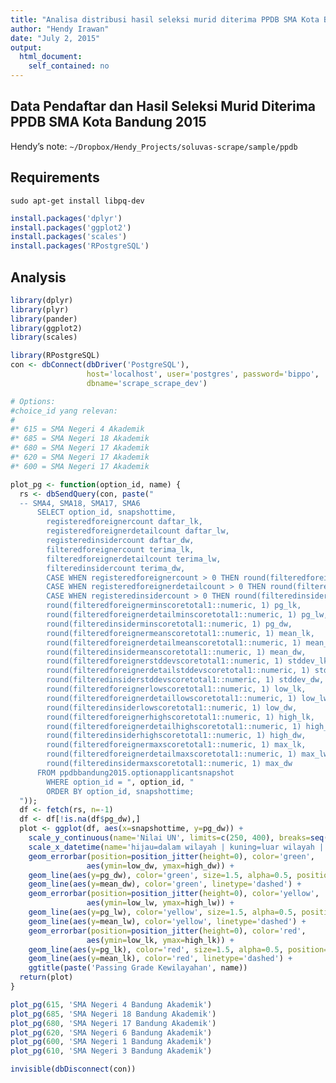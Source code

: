 ```yaml
---
title: "Analisa distribusi hasil seleksi murid diterima PPDB SMA Kota Bandung 2015"
author: "Hendy Irawan"
date: "July 2, 2015"
output:
  html_document:
    self_contained: no
---
```


## Data Pendaftar dan Hasil Seleksi Murid Diterima PPDB SMA Kota Bandung 2015

Hendy's note: `~/Dropbox/Hendy_Projects/soluvas-scrape/sample/ppdb`

## Requirements

```
sudo apt-get install libpq-dev
```

```r
install.packages('dplyr')
install.packages('ggplot2')
install.packages('scales')
install.packages('RPostgreSQL')
```

## Analysis

```r
library(dplyr)
library(plyr)
library(pander)
library(ggplot2)
library(scales)
```

```r
library(RPostgreSQL)
con <- dbConnect(dbDriver('PostgreSQL'),
                 host='localhost', user='postgres', password='bippo',
                 dbname='scrape_scrape_dev')

# Options:
#choice_id yang relevan:
#
#* 615 = SMA Negeri 4 Akademik
#* 685 = SMA Negeri 18 Akademik
#* 680 = SMA Negeri 17 Akademik
#* 620 = SMA Negeri 17 Akademik
#* 600 = SMA Negeri 17 Akademik

plot_pg <- function(option_id, name) {
  rs <- dbSendQuery(con, paste("
  -- SMA4, SMA18, SMA17, SMA6
      SELECT option_id, snapshottime,
        registeredforeignercount daftar_lk,
        registeredforeignerdetailcount daftar_lw,
        registeredinsidercount daftar_dw,
        filteredforeignercount terima_lk,
        filteredforeignerdetailcount terima_lw,
        filteredinsidercount terima_dw,
        CASE WHEN registeredforeignercount > 0 THEN round(filteredforeignercount*100/registeredforeignercount) || '%' ELSE '' END rasio_terima_lk,
        CASE WHEN registeredforeignerdetailcount > 0 THEN round(filteredforeignerdetailcount*100/registeredforeignerdetailcount) || '%' ELSE '' END rasio_terima_lw,
        CASE WHEN registeredinsidercount > 0 THEN round(filteredinsidercount*100/registeredinsidercount) || '%' ELSE '' END rasio_terima_dw,
        round(filteredforeignerminscoretotal1::numeric, 1) pg_lk,
        round(filteredforeignerdetailminscoretotal1::numeric, 1) pg_lw,
        round(filteredinsiderminscoretotal1::numeric, 1) pg_dw,
        round(filteredforeignermeanscoretotal1::numeric, 1) mean_lk,
        round(filteredforeignerdetailmeanscoretotal1::numeric, 1) mean_lw,
        round(filteredinsidermeanscoretotal1::numeric, 1) mean_dw,
        round(filteredforeignerstddevscoretotal1::numeric, 1) stddev_lk,
        round(filteredforeignerdetailstddevscoretotal1::numeric, 1) stddev_lw,
        round(filteredinsiderstddevscoretotal1::numeric, 1) stddev_dw,
        round(filteredforeignerlowscoretotal1::numeric, 1) low_lk,
        round(filteredforeignerdetaillowscoretotal1::numeric, 1) low_lw,
        round(filteredinsiderlowscoretotal1::numeric, 1) low_dw,
        round(filteredforeignerhighscoretotal1::numeric, 1) high_lk,
        round(filteredforeignerdetailhighscoretotal1::numeric, 1) high_lw,
        round(filteredinsiderhighscoretotal1::numeric, 1) high_dw,
        round(filteredforeignermaxscoretotal1::numeric, 1) max_lk,
        round(filteredforeignerdetailmaxscoretotal1::numeric, 1) max_lw,
        round(filteredinsidermaxscoretotal1::numeric, 1) max_dw
      FROM ppdbbandung2015.optionapplicantsnapshot
        WHERE option_id = ", option_id, "
        ORDER BY option_id, snapshottime;
  "));
  df <- fetch(rs, n=-1)
  df <- df[!is.na(df$pg_dw),]
  plot <- ggplot(df, aes(x=snapshottime, y=pg_dw)) +
    scale_y_continuous(name='Nilai UN', limits=c(250, 400), breaks=seq(150, 400, by=10)) +
    scale_x_datetime(name='hijau=dalam wilayah | kuning=luar wilayah | merah=luar kota') +
    geom_errorbar(position=position_jitter(height=0), color='green',
                 aes(ymin=low_dw, ymax=high_dw)) +
    geom_line(aes(y=pg_dw), color='green', size=1.5, alpha=0.5, position=position_jitter(height=1)) +
    geom_line(aes(y=mean_dw), color='green', linetype='dashed') +
    geom_errorbar(position=position_jitter(height=0), color='yellow',
                 aes(ymin=low_lw, ymax=high_lw)) +
    geom_line(aes(y=pg_lw), color='yellow', size=1.5, alpha=0.5, position=position_jitter(height=1)) +
    geom_line(aes(y=mean_lw), color='yellow', linetype='dashed') +
    geom_errorbar(position=position_jitter(height=0), color='red',
                 aes(ymin=low_lk, ymax=high_lk)) +
    geom_line(aes(y=pg_lk), color='red', size=1.5, alpha=0.5, position=position_jitter(height=1)) +
    geom_line(aes(y=mean_lk), color='red', linetype='dashed') +
    ggtitle(paste('Passing Grade Kewilayahan', name))
  return(plot)
}

plot_pg(615, 'SMA Negeri 4 Bandung Akademik')
plot_pg(685, 'SMA Negeri 18 Bandung Akademik')
plot_pg(680, 'SMA Negeri 17 Bandung Akademik')
plot_pg(620, 'SMA Negeri 6 Bandung Akademik')
plot_pg(600, 'SMA Negeri 1 Bandung Akademik')
plot_pg(610, 'SMA Negeri 3 Bandung Akademik')

invisible(dbDisconnect(con))
```
